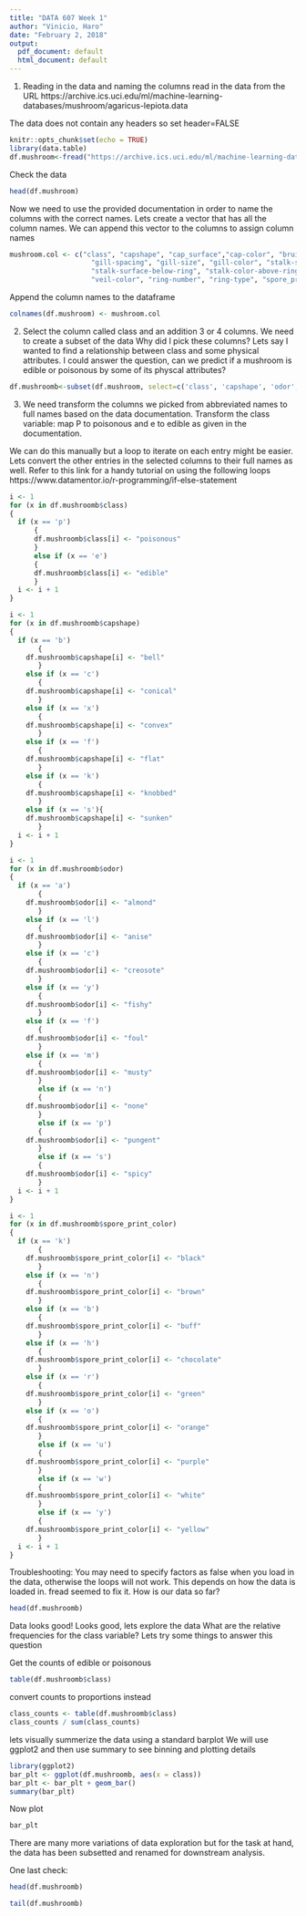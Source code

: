 ```yaml
---
title: "DATA 607 Week 1"
author: "Vinicio, Haro"
date: "February 2, 2018"
output:
  pdf_document: default
  html_document: default
---
```


1) Reading in the data and naming the columns 
read in the data from the URL
https://archive.ics.uci.edu/ml/machine-learning-databases/mushroom/agaricus-lepiota.data

The data does not contain any headers so set header=FALSE

```r
knitr::opts_chunk$set(echo = TRUE)
library(data.table)
df.mushroom<-fread("https://archive.ics.uci.edu/ml/machine-learning-databases/mushroom/agaricus-lepiota.data", header= FALSE, sep=",")


```

Check the data 

```r
head(df.mushroom)
```

Now we need to use the provided documentation in order to name the columns with the correct names.
Lets create a vector that has all the column names. We can append this vector to the columns to assign
column names

```r
mushroom.col <- c("class", "capshape", "cap_surface","cap-color", "bruises?", "odor", "gill-attachment",
                    "gill-spacing", "gill-size", "gill-color", "stalk-shape" ,"stalk-root", "stalk-surface-above-ring",
                    "stalk-surface-below-ring", "stalk-color-above-ring", "stalk-color-below-ring" ,"veil-type",
                    "veil-color", "ring-number", "ring-type", "spore_print_color", "population", "habitat")

```

Append the column names to the dataframe 

```r
colnames(df.mushroom) <- mushroom.col
```

2) Select the column called class and an addition 3 or 4 columns. We need to create a subset of the data 
Why did I pick these columns? 
Lets say I wanted to find a relationship between class and some physical attributes. 
I could answer the question, can we predict if a mushroom is edible or poisonous by some of its 
physcal attributes?

```r
df.mushroomb<-subset(df.mushroom, select=c('class', 'capshape', 'odor', 'spore_print_color'))
```

3) We need transform the columns we picked from abbreviated names to full names based on the data documentation.
Transform the class variable: map P to poisonous and e to edible as given in the documentation.

We can do this manually but a loop to iterate on each entry might be easier.
Lets convert the other entries in the selected columns to their full names as well. 
Refer to this link for a handy tutorial on using the following loops https://www.datamentor.io/r-programming/if-else-statement


```r
i <- 1
for (x in df.mushroomb$class)
{
  if (x == 'p')
  	  {
      df.mushroomb$class[i] <- "poisonous"
      } 
  	  else if (x == 'e')
  	  {
      df.mushroomb$class[i] <- "edible"
      }
  i <- i + 1
}


```

```r
i <- 1
for (x in df.mushroomb$capshape)
{
  if (x == 'b')
  	   {
    df.mushroomb$capshape[i] <- "bell"
       }
  	else if (x == 'c')
  	   {
    df.mushroomb$capshape[i] <- "conical"
       }
  	else if (x == 'x')
  	   {
    df.mushroomb$capshape[i] <- "convex"
       }
  	else if (x == 'f')
  	   {
    df.mushroomb$capshape[i] <- "flat"
       }
  	else if (x == 'k')
  	   {
    df.mushroomb$capshape[i] <- "knobbed"
       }
  	else if (x == 's'){
    df.mushroomb$capshape[i] <- "sunken"
       }
  i <- i + 1
}
```



```r
i <- 1
for (x in df.mushroomb$odor)
{
  if (x == 'a')
  	   {
    df.mushroomb$odor[i] <- "almond"
       }
  	else if (x == 'l')
  	   {
    df.mushroomb$odor[i] <- "anise"
       }
  	else if (x == 'c')
  	   {
    df.mushroomb$odor[i] <- "creosote"
       }
  	else if (x == 'y')
  	   {
    df.mushroomb$odor[i] <- "fishy"
       }
  	else if (x == 'f')
  	   {
    df.mushroomb$odor[i] <- "foul"
       }
  	else if (x == 'm')
  	   {
    df.mushroomb$odor[i] <- "musty"
       }
       else if (x == 'n')
  	   {
    df.mushroomb$odor[i] <- "none"
       }
       else if (x == 'p')
  	   {
    df.mushroomb$odor[i] <- "pungent"
       }
       else if (x == 's')
  	   {
    df.mushroomb$odor[i] <- "spicy"
       }
  i <- i + 1
}
```

```r
i <- 1
for (x in df.mushroomb$spore_print_color)
{
  if (x == 'k')
  	   {
    df.mushroomb$spore_print_color[i] <- "black"
       }
  	else if (x == 'n')
  	   {
    df.mushroomb$spore_print_color[i] <- "brown"
       }
  	else if (x == 'b')
  	   {
    df.mushroomb$spore_print_color[i] <- "buff"
       }
  	else if (x == 'h')
  	   {
    df.mushroomb$spore_print_color[i] <- "chocolate"
       }
  	else if (x == 'r')
  	   {
    df.mushroomb$spore_print_color[i] <- "green"
       }
  	else if (x == 'o')
  	   {
    df.mushroomb$spore_print_color[i] <- "orange"
       }
       else if (x == 'u')
  	   {
    df.mushroomb$spore_print_color[i] <- "purple"
       }
       else if (x == 'w')
  	   {
    df.mushroomb$spore_print_color[i] <- "white"
       }
       else if (x == 'y')
  	   {
    df.mushroomb$spore_print_color[i] <- "yellow"
       }
  i <- i + 1
} 
```

Troubleshooting: You may need to specify factors as false when you load in the data, 
otherwise the loops will not work. This depends on how the data is loaded in. fread seemed to fix it. 
How is our data so far? 
```r
head(df.mushroomb)
```
Data looks good! 
Looks good, lets explore the data 
What are the relative frequencies for the class variable?
Lets try some things to answer this question 

Get the counts of edible or poisonous 
```r
table(df.mushroomb$class)
```
convert counts to proportions instead 
```r
class_counts <- table(df.mushroomb$class)
class_counts / sum(class_counts)
```


lets visually summerize the data using a standard barplot 
We will use ggplot2 and then use summary to see binning and plotting details 
```r
library(ggplot2)
bar_plt <- ggplot(df.mushroomb, aes(x = class)) 
bar_plt <- bar_plt + geom_bar()
summary(bar_plt)
```

Now plot 
```r
bar_plt
```
There are many more variations of data exploration but for the task at hand, the data has been subsetted and renamed for downstream analysis. 

One last check:
```r
head(df.mushroomb)
```

```r
tail(df.mushroomb)
```

